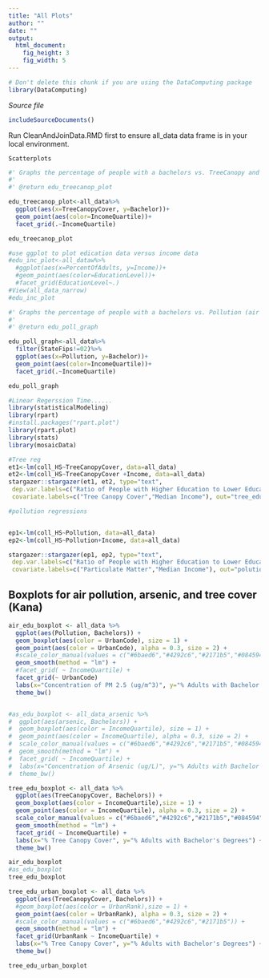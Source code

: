 ```yaml
---
title: "All Plots"
author: ""
date: ""
output:  
  html_document:
    fig_height: 3
    fig_width: 5
---
```

<!-- Don't edit in between this line and the one below -->
```r
# Don't delete this chunk if you are using the DataComputing package
library(DataComputing)
```
*Source file* 
```r
includeSourceDocuments() 
```
<!-- Don't edit the material above this line -->

Run CleanAndJoinData.RMD first to ensure all_data data frame is in your local environment.

~~~~~~~~~~~~~~~~~~~~~~~~~~~~~~~~~~~~~~~~~~~~~~~~~~~~~~~~~~~~~~~~
Scatterplots
~~~~~~~~~~~~~~~~~~~~~~~~~~~~~~~~~~~~~~~~~~~~~~~~~~~~~~~~~~~~~~~~
```r

#' Graphs the percentage of people with a bachelors vs. TreeCanopy and faceted by IncomeQuartile
#'
#' @return edu_treecanop_plot

edu_treecanop_plot<-all_data%>%
  ggplot(aes(x=TreeCanopyCover, y=Bachelor))+
  geom_point(aes(color=IncomeQuartile))+
  facet_grid(.~IncomeQuartile)

edu_treecanop_plot

```

```r
#use ggplot to plot edication data versus income data
#edu_inc_plot<-all_dataw%>%
  #ggplot(aes(x=PercentOfAdults, y=Income))+
  #geom_point(aes(color=EducationLevel))+
  #facet_grid(EducationLevel~.)
#View(all_data_narrow)
#edu_inc_plot
```

```r
#' Graphs the percentage of people with a bachelors vs. Pollution (air particulate matter) and faceted by IncomeQuartile
#'
#' @return edu_poll_graph

edu_poll_graph<-all_data%>%
  filter(StateFips!=02)%>%
  ggplot(aes(x=Pollution, y=Bachelor))+
  geom_point(aes(color=IncomeQuartile))+
  facet_grid(.~IncomeQuartile)

edu_poll_graph  
```

```r
#Linear Regerssion Time......
library(statisticalModeling)
library(rpart)
#install.packages("rpart.plot")
library(rpart.plot)
library(stats)
library(mosaicData)

#Tree reg
et1<-lm(coll_HS~TreeCanopyCover, data=all_data)
et2<-lm(coll_HS~TreeCanopyCover +Income, data=all_data)
stargazer::stargazer(et1, et2, type="text",
 dep.var.labels=c("Ratio of People with Higher Education to Lower Education"),
 covariate.labels=c("Tree Canopy Cover","Median Income"), out="tree_edu.txt")

#pollution regressions


ep1<-lm(coll_HS~Pollution, data=all_data) 
ep2<-lm(coll_HS~Pollution+Income, data=all_data) 

stargazer::stargazer(ep1, ep2, type="text",
 dep.var.labels=c("Ratio of People with Higher Education to Lower Education"),
 covariate.labels=c("Particulate Matter","Median Income"), out="polution_edu.txt")
```

## Boxplots for air pollution, arsenic, and tree cover (Kana)
```r

air_edu_boxplot <- all_data %>%
  ggplot(aes(Pollution, Bachelors)) +
  geom_boxplot(aes(color = UrbanCode), size = 1) +
  geom_point(aes(color = UrbanCode), alpha = 0.3, size = 2) +
  #scale_color_manual(values = c("#6baed6","#4292c6","#2171b5","#084594")) +
  geom_smooth(method = "lm") +
  #facet_grid( ~ IncomeQuartile) +
  facet_grid(~ UrbanCode)
  labs(x="Concentration of PM 2.5 (ug/m^3)", y="% Adults with Bachelor's Degrees") +
  theme_bw()


#as_edu_boxplot <- all_data_arsenic %>%
#  ggplot(aes(arsenic, Bachelors)) +
#  geom_boxplot(aes(color = IncomeQuartile), size = 1) +
#  geom_point(aes(color = IncomeQuartile), alpha = 0.3, size = 2) +
#  scale_color_manual(values = c("#6baed6","#4292c6","#2171b5","#084594")) +
#  geom_smooth(method = "lm") +
#  facet_grid( ~ IncomeQuartile) +
#  labs(x="Concentration of Arsenic (ug/L)", y="% Adults with Bachelor's Degrees") +
#  theme_bw()

tree_edu_boxplot <- all_data %>%
  ggplot(aes(TreeCanopyCover, Bachelors)) +
  geom_boxplot(aes(color = IncomeQuartile),size = 1) +
  geom_point(aes(color = IncomeQuartile), alpha = 0.3, size = 2) +
  scale_color_manual(values = c("#6baed6","#4292c6","#2171b5","#084594")) +
  geom_smooth(method = "lm") +
  facet_grid( ~ IncomeQuartile) +
  labs(x="% Tree Canopy Cover", y="% Adults with Bachelor's Degrees") +
  theme_bw()

air_edu_boxplot
#as_edu_boxplot
tree_edu_boxplot

tree_edu_urban_boxplot <- all_data %>%
  ggplot(aes(TreeCanopyCover, Bachelors)) +
  #geom_boxplot(aes(color = UrbanRank),size = 1) +
  geom_point(aes(color = UrbanRank), alpha = 0.3, size = 2) +
  #scale_color_manual(values = c("#6baed6","#4292c6","#2171b5")) +
  geom_smooth(method = "lm") +
  facet_grid(UrbanRank ~ IncomeQuartile) +
  labs(x="% Tree Canopy Cover", y="% Adults with Bachelor's Degrees") +
  theme_bw()

tree_edu_urban_boxplot

```
